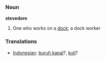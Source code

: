=== Noun ===
'''stevedore'''

# One who works on a [[dock]]; a dock worker

=== Translations ===
*[[Indonesian]]: [[buruh kapal]]?, [[kuli]]?
